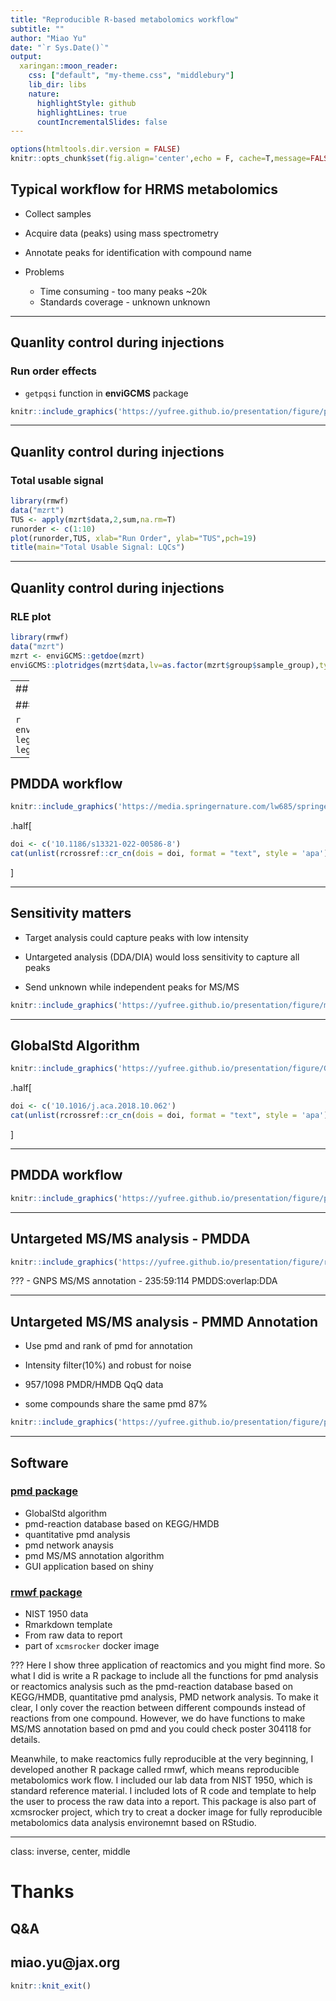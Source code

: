 ```yaml
---
title: "Reproducible R-based metabolomics workflow"
subtitle: ""
author: "Miao Yu"
date: "`r Sys.Date()`"
output:
  xaringan::moon_reader:
    css: ["default", "my-theme.css", "middlebury"]
    lib_dir: libs
    nature:
      highlightStyle: github
      highlightLines: true
      countIncrementalSlides: false
---
```


```r
options(htmltools.dir.version = FALSE)
knitr::opts_chunk$set(fig.align='center',echo = F, cache=T,message=FALSE,warning=FALSE,comment=NA)
```


## Typical workflow for HRMS metabolomics

- Collect samples

- Acquire data (peaks) using mass spectrometry

- Annotate peaks for identification with compound name

- Problems

    - Time consuming - too many peaks ~20k
    - Standards coverage - unknown unknown

---

## Quanlity control during injections

### Run order effects

- `getpqsi` function in **enviGCMS** package

```r
knitr::include_graphics('https://yufree.github.io/presentation/figure/pooledQC.png')
```

---

## Quanlity control during injections

### Total usable signal

```r
library(rmwf)
data("mzrt")
TUS <- apply(mzrt$data,2,sum,na.rm=T)
runorder <- c(1:10)
plot(runorder,TUS, xlab="Run Order", ylab="TUS",pch=19)
title(main="Total Usable Signal: LQCs")
```

---

## Quanlity control during injections

### RLE plot

```r
library(rmwf)
data("mzrt")
mzrt <- enviGCMS::getdoe(mzrt)
enviGCMS::plotridges(mzrt$data,lv=as.factor(mzrt$group$sample_group),type = 'a')
```

---
## Quanlity control during injections

### PCA

```r
enviGCMS::plotpca(log(mzrt$data+1),lv=as.character(mzrt$group$sample_group),col=as.numeric(as.factor(mzrt$group$sample_group)))
legend("top", horiz = T,inset=c(0, -0.2),xpd=TRUE,bty='n', legend=unique(mzrt$group$sample_group),col=unique(as.numeric(as.factor(mzrt$group$sample_group))), pch=19, title="")
```

---

## PMDDA workflow

```r
knitr::include_graphics('https://media.springernature.com/lw685/springer-static/image/art%3A10.1186%2Fs13321-022-00586-8/MediaObjects/13321_2022_586_Figa_HTML.png')
```

.half[
```r
doi <- c('10.1186/s13321-022-00586-8')
cat(unlist(rcrossref::cr_cn(dois = doi, format = "text", style = 'apa')))
```
]

---

## Sensitivity matters

- Target analysis could capture peaks with low intensity

- Untargeted analysis (DDA/DIA) would loss sensitivity to capture all peaks 

- Send unknown while independent peaks for MS/MS

```r
knitr::include_graphics('https://yufree.github.io/presentation/figure/missxcms.png')
```

---

## GlobalStd Algorithm

```r
knitr::include_graphics('https://yufree.github.io/presentation/figure/GlobalStd.png')
```

.half[
```r
doi <- c('10.1016/j.aca.2018.10.062')
cat(unlist(rcrossref::cr_cn(dois = doi, format = "text", style = 'apa')))
```
]

---

## PMDDA workflow

```r
knitr::include_graphics('https://yufree.github.io/presentation/figure/pmddacomp.png')
```

---

## Untargeted MS/MS analysis - PMDDA

```r
knitr::include_graphics('https://yufree.github.io/presentation/figure/rpppmdda.png')
```

???
- GNPS MS/MS annotation
- 235:59:114 PMDDS:overlap:DDA

---

## Untargeted MS/MS analysis - PMMD Annotation

- Use pmd and rank of pmd for annotation

- Intensity filter(10%) and robust for noise

- 957/1098 PMDR/HMDB QqQ data

- some compounds share the same pmd 87%


```r
knitr::include_graphics('https://yufree.github.io/presentation/figure/pmmd.png')
```

---

## Software

### [pmd package](http://yufree.github.io/pmd/)
  
  - GlobalStd algorithm
  - pmd-reaction database based on KEGG/HMDB
  - quantitative pmd analysis
  - pmd network anaysis
  - pmd MS/MS annotation algorithm
  - GUI application based on shiny

### [rmwf package](https://github.com/yufree/rmwf)

  - NIST 1950 data 
  - Rmarkdown template
  - From raw data to report
  - part of `xcmsrocker` docker image

???
Here I show three application of reactomics and you might find more. So what I did is write a R package to include all the functions for pmd analysis or reactomics analysis such as the pmd-reaction database based on KEGG/HMDB, quantitative pmd analysis, PMD network analysis. To make it clear, I only cover the reaction between different compounds instead of reactions from one compound. However, we do have functions to make MS/MS annotation based on pmd and you could check poster 304118 for details.

Meanwhile, to make reactomics fully reproducible at the very beginning, I developed another R package called rmwf, which means reproducible metabolomics work flow. I included our lab data from NIST 1950, which is standard reference material. I included lots of R code and template to help the user to process the raw data into a report. This package is also part of xcmsrocker project, which try to creat a docker image for fully reproducible metabolomics data analysis environemnt based on RStudio.

---

class: inverse, center, middle

# Thanks 

## Q&A

## miao.yu@jax.org

```r
knitr::knit_exit() 
```